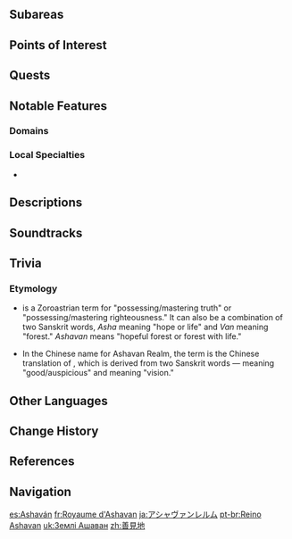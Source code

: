 {{Location Infobox
|image        = <gallery>
Ashavan Realm.png|In-Game
Ashavan Realm Map.png|Map
</gallery>
|type         = Area
|region       = Sumeru
|subregion    = Dharma Forest
}}
<!--{{Description| | }}-->
{{Location Intro|description=}}

==Subareas==
{{Locations by Category Table|type=Subareas}}

==Points of Interest==
{{Locations by Category Table|type=Points of Interest}}

==Quests==
{{Quests by Category List|heo=1}}

==Notable Features==
===Domains===
{{Domains by Category Gallery}}

===Local Specialties===
* {{Item|}}

==Descriptions==
{{Description|A materially-rich southern region that is covered in hill, wood, and wetland. Mighty ramparts defend its western edge from the corroding power of sandstorms.<br>Legend has it that many mythical creatures inhabit Sumeru's woods, and only the blessed few are lucky enough to see them.|[[Expedition]] description}}

==Soundtracks==
{{Soundtracks by Category Table|Ashavan Realm Soundtracks|header=Ashavan Realm|type=location}}

==Trivia==
===Etymology===
* {{Lang|''{{w|Ashavan}}''|ae=𐬀𐬴𐬀𐬬𐬀𐬥}} is a Zoroastrian term for "possessing/mastering truth" or "possessing/mastering righteousness." It can also be a combination of two Sanskrit words, ''Asha'' meaning "hope or life" and ''Van'' meaning "forest." ''Ashavan'' means "hopeful forest or forest with life."
* In the Chinese name for Ashavan Realm, the term {{zh|s=善见|t=善見|rm=Shànjiàn}} is the Chinese translation of {{Lang|{{w|Sudarshana Chakra|''Sudarshana''}}|sa=सुदर्शन}}, which is derived from two Sanskrit words &mdash; {{Lang|''Su''|sa=सु}} meaning "good/auspicious" and {{Lang|''Darshana''|sa=दर्शन}} meaning "vision."

==Other Languages==
{{Other Languages
|en        = Ashavan Realm
|zhs       = 善见地
|zhs_rm    = Shànjiàn-dì
|zh_tl     = Auspicious-Vision Realm
|zht       = 善見地
|zht_rm    = Shànjiàn-dì
|ja        = アシャヴァンレルム
|ja_rm     = Ashavan Rerumu
|ja_tl     = Ashavan Realm
|ko        = 아샤반의 땅
|ko_rm     = Asyaban-ui Ttang
|ko_tl     = Land of Ashavan
|es        = Ashaván
|fr        = Royaume d'Ashavan
|fr_tl     = Ashavan Realm
|ru        = Земля Ашаван
|ru_tl     = Ashavan Land
|th        = Ashavan Realm
|vi        = Lãnh Địa Ashavan
|vi_tl     = 
|de        = Ashavan-Reich
|de_tl     = Ashavan Realm
|id        = Ashavan Realm
|pt        = Reino Ashavan
|pt_tl     = Ashavan Realm
|tr        = Ashavan Diyarı
|tr_tl     = Ashavan Realm
|it        = Regno di Ashavan
|it_tl     = Realm of Ashavan
}}

==Change History==
{{Change History|3.0}}

==References==
{{Reflist}}

==Navigation==
{{Area Navbox|Sumeru}}

[[es:Ashaván]]
[[fr:Royaume d'Ashavan]]
[[ja:アシャヴァンレルム]]
[[pt-br:Reino Ashavan]]
[[uk:Землі Ашаван]]
[[zh:善見地]]